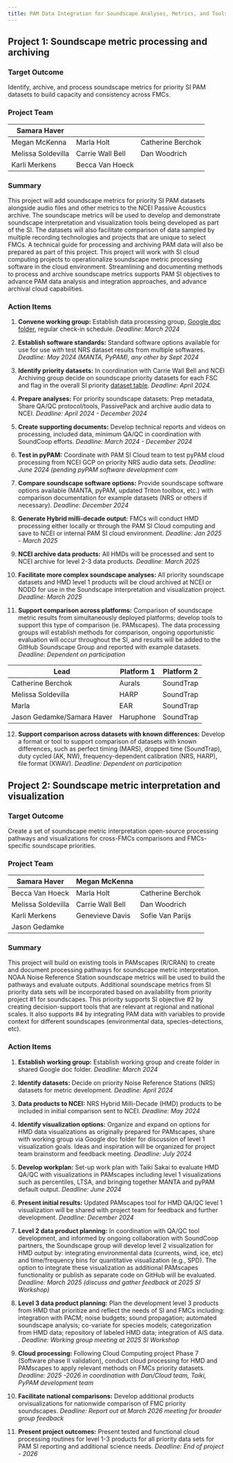 ```yaml
---
title: PAM Data Integration for Soundscape Analyses, Metrics, and Tools
---
```


## Project 1: Soundscape metric processing and archiving

### Target Outcome

Identify, archive, and process soundscape metrics for priority SI PAM datasets to build capacity and consistency across FMCs.

### Project Team

| Samara Haver       |                  |                   |
|--------------------|------------------|-------------------|
| Megan McKenna      | Marla Holt       | Catherine Berchok |
| Melissa Soldevilla | Carrie Wall Bell | Dan Woodrich      |
| Karli Merkens      | Becca Van Hoeck  |                   |

### Summary

This project will add soundscape metrics for priority SI PAM datasets alongside audio files and other metrics to the NCEI Passive Acoustics archive. The soundscape metrics will be used to develop and demonstrate soundscape interpretation and visualization tools being developed as part of the SI. The datasets will also facilitate comparison of data sampled by multiple recording technologies and projects that are unique to select FMCs. A technical guide for processing and archiving PAM data will also be prepared as part of this project. This project will work with SI cloud computing projects to operationalize soundscape metric processing software in the cloud environment. Streamlining and documenting methods to process and archive soundscape metrics supports PAM SI objectives to advance PAM data analysis and integration approaches, and advance archival cloud capabilities.

### Action Items

1.  **Convene working group:** Establish data processing group, [Google doc folder](https://drive.google.com/drive/folders/1PBQbyajbFgidBvQER1vFL6e_WEQZSLm0?usp=drive_link), regular check-in schedule. *Deadline: March 2024*

2.  **Establish software standards:** Standard software options available for use for use with test NRS dataset results from multiple softwares. *Deadline: May 2024 (MANTA, PyPAM), any other by Sept 2024*

3.  **Identify priority datasets:** In coordination with Carrie Wall Bell and NCEI Archiving group decide on soundscape priority datasets for each FSC and flag in the overall SI priority [dataset table](https://docs.google.com/presentation/d/1TewDhV21FjX2ANAzedxMR5s_q94eciiu-iTafjJRUVM/edit#slide=id.g2c4705a5e9b_0_35). *Deadline: April 2024.*

4.  **Prepare analyses:** For priority soundscape datasets: Prep metadata, Share QA/QC protocol/tools, PassivePack and archive audio data to NCEI. *Deadline: April 2024 - December 2024*

5.  **Create supporting documents:** Develop technical reports and videos on processing, included data, minimum QA/QC in coordination with SoundCoop efforts. *Deadline: March 2024 - December 2024*

6.  **Test in pyPAM:** Coordinate with PAM SI Cloud team to test pyPAM cloud processing from NCEI GCP on priority NRS audio data sets. *Deadline: June 2024 (pending pyPAM software development com*

7.  **Compare soundscape software options:** Provide soundscape software options available (MANTA, pyPAM, updated Triton toolbox, etc.) with comparison documentation for example datasets (NRS or others if necessary). *Deadline: December 2024*

8.  **Generate Hybrid milli-decade output:** FMCs will conduct HMD processing either locally or through the PAM SI Cloud computing and save to NCEI or internal PAM SI cloud environment. *Deadline: Jan 2025 - March 2025*

9.  **NCEI archive data products:** All HMDs will be processed and sent to NCEI archive for level 2-3 data products. *Deadline: March 2025*

10. **Facilitate more complex soundscape analyses:** All priority soundscape datasets and HMD level 1 products will be cloud archived at NCEI or NODD for use in the Soundscape interpretation and visualization project. *Deadline: March 2025*

11. **Support comparison across platforms:** Comparison of soundscape metric results from simultaneously deployed platforms; develop tools to support this type of comparison (ie. PAMscapes). The data processing groups will establish methods for comparison, ongoing opportunistic evaluation will occur throughout the SI, and results will be added to the GitHub Soundscape Group and reported with example datasets. *Deadline: Dependent on participation*

| Lead                       | Platform 1 | Platform 2 |
|----------------------------|------------|------------|
| Catherine Berchok          | Aurals     | SoundTrap  |
| Melissa Soldevilla         | HARP       | SoundTrap  |
| Marla                      | EAR        | SoundTrap  |
| Jason Gedamke/Samara Haver | Haruphone  | SoundTrap  |

12. **Support comparison across datasets with known differences:** Develop a format or tool to support comparison of datasets with known differences, such as perfect timing (MARS), dropped time (SoundTrap), duty cycled (AK, NW), frequency-dependent calibration (NRS, HARP), file format (XWAV). *Deadline: Dependent on participation*

## Project 2: Soundscape metric interpretation and visualization

### Target Outcome

Create a set of soundscape metric interpretation open-source processing pathways and visualizations for cross-FMCs comparisons and FMCs-specific soundscape priorities.

### Project Team

| Samara Haver       | Megan McKenna    |                   |
|--------------------|------------------|-------------------|
| Becca Van Hoeck    | Marla Holt       | Catherine Berchok |
| Melissa Soldevilla | Carrie Wall Bell | Dan Woodrich      |
| Karli Merkens      | Genevieve Davis  | Sofie Van Parijs  |
| Jason Gedamke      |                  |                   |

### Summary

This project will build on existing tools in PAMscapes (R/CRAN) to create and document processing pathways for soundscape metric interpretation. NOAA Noise Reference Station soundscape metrics will be used to build the pathways and evaluate outputs. Additional soundscape metrics from SI priority data sets will be incorporated based on availability from priority project #1 for soundscapes. This priority supports SI objective #2 by creating decision-support tools that are relevant at regional and national scales. It also supports #4 by integrating PAM data with variables to provide context for different soundscapes (environmental data, species-detections, etc).

### Action Items

1.  **Establish working group:** Establish working group and create folder in shared Google doc folder. *Deadline: March 2024*

2.  **Identify datasets:** Decide on priority Noise Reference Stations (NRS) datasets for metric development. *Deadline: April 2024*

3.  **Data products to NCEI:** NRS Hybrid Milli-Decade (HMD) products to be included in initial comparison sent to NCEI. *Deadline: May 2024*

4.  **Identify visualization options:** Organize and expand on options for HMD data visualizations as originally prepared for PAMscapes, share with working group via Google doc folder for discussion of level 1 visualization goals. Ideas and inspiration will be organized for project team brainstorm and feedback meeting*. Deadline: July 2024*

5.  **Develop workplan:** Set-up work plan with Taiki Sakai to evaluate HMD QA/QC with visualizations in PAMscapes including level 1 visualizations such as percentiles, LTSA, and bringing together MANTA and pyPAM default output. *Deadline: June 2024*

6.  **Present initial results:** Updated PAMscapes tool for HMD QA/QC level 1 visualization will be shared with project team for feedback and further development. *Deadline: December 2024*

7.  **Level 2 data product planning:** In coordination with QA/QC tool development, and informed by ongoing collaboration with SoundCoop partners, the Soundscape group will develop level 2 visualization for HMD output by: integrating environmental data (currents, wind, ice, etc) and time/frequency bins for quantitative visualization (e.g., SPD). The option to integrate these visualization as additional PAMscapes functionality or publish as separate code on GitHub will be evaluated. *Deadline: March 2025 (discuss and gather feedback at 2025 SI Workshop)*

8.  **Level 3 data product planning:** Plan the development level 3 products from HMD that prioritize and reflect the needs of SI and FMCs including: integration with PACM; noise budgets; sound propagation; automated soundscape analysis; co-variate for species models; categorization from HMD data; repository of labeled HMD data; integration of AIS data. . *Deadline: Working group meeting at 2025 SI Workshop*

9.  **Cloud processing:** Following Cloud Computing project Phase 7 (Software phase II validation), conduct cloud processing for HMD and PAMscapes to apply relevant methods on FMCs priority datasets. *Deadline: 2025 -2026 in coordination with Dan/Cloud team, Taiki, PyPAM development team*

10. **Facilitate national comparisons:** Develop additional products orvisualizations for nationwide comparison of FMC priority soundscapes. *Deadline: Report out at March 2026 meeting for broader group feedback*

11. **Present project outcomes:** Present tested and functional cloud processing routines for level 1-3 products for all priority data sets for PAM SI reporting and additional science needs. *Deadline: End of project - 2026*
